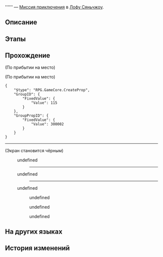 {{Дополнить|Диалоги.}}
{{Миссия Инфобокс
|id              = 4040203
|Название        = 
|Изображение     = Миссия Освоения .png
|Тип             = Миссия приключения
|События         = 
|Глава           = 
|Условия         = Завершена {{cx}}<!--Hidden Mission ID 4040202-->
|Персонажи       = Обходительная робоптаха; Патрулирующий рыцарь; Первопроходец
|СтартЛокация    = [[Лофу Сяньчжоу]] — [[Облачная переправа]]
|Локации         = Облачная переправа
|Предыдущая      = 
|Следующая       = 
|Награды         = Журнал приключений*2; Strale*10
}}
'''''' — [[Миссия приключения]] в [[Лофу Сяньчжоу]].

==Описание==
{{Описание|<!--официальное описание из Перекрёстка судеб-->}}

==Этапы==


==Прохождение==
{{Дополнить}}

;(По прибытии на место)

;(По прибытии на место)
<!--Unknown TalkSentence: 404020301-->
<!--Unknown TalkSentence: 404020302-->
<pre>{
	"$type": "RPG.GameCore.CreateProp",
	"GroupID": {
		"FixedValue": {
			"Value": 115
		}
	},
	"GroupPropID": {
		"FixedValue": {
			"Value": 300002
		}
	}
}</pre>
----
<!--Unknown TalkSentence: 404020352-->
;(Экран становится чёрным)
<!--Unknown TalkSentence: 404020353-->
<!--Unknown TalkSentence: 404020354-->
<!--Unknown TalkSentence: 404020355-->
<!--Unknown TalkSentence: 404020356-->
<!--Unknown TalkSentence: 404020357-->
<!--Unknown TalkSentence: 404020358-->
<!--Unknown TalkSentence: 404020359-->
:{{Диалог|Стрелка}} undefined
:<!--Unknown TalkSentence: 404020361-->
::----
:<!--Unknown TalkSentence: 404020369-->
:{{Диалог|Стрелка}} undefined
:<!--Unknown TalkSentence: 404020363-->
::----
:<!--Unknown TalkSentence: 404020369-->
:{{Диалог|Стрелка}} undefined
:<!--Unknown TalkSentence: 404020365-->
::{{Диалог|Стрелка}} undefined
::{{Диалог|Стрелка}} undefined
::{{Диалог|Стрелка}} undefined
{{Диалог Конец}}

==На других языках==
{{На других языках
|en   = 
|zhs  = 
|zht  = 
|ja   = 
|ko   = 
|es   = 
|fr   = 
|ru   = 
|th   = 
|vi   = 
|de   = 
|id   = 
|pt   = 
}}

==История изменений==
{{История изменений|2.7}}
